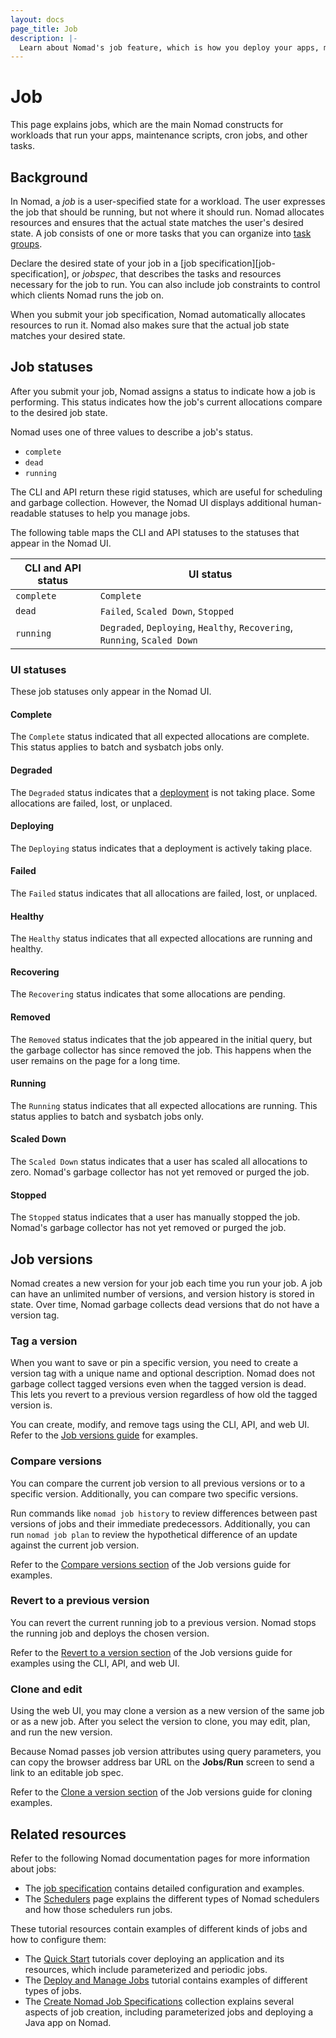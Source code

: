 ```yaml
---
layout: docs
page_title: Job
description: |-
  Learn about Nomad's job feature, which is how you deploy your apps, maintenance scripts, cron jobs, and similar tasks.
---
```


# Job

This page explains jobs, which are the main Nomad constructs for workloads that
run your apps, maintenance scripts, cron jobs, and other tasks.

## Background

In Nomad, a _job_ is a user-specified state for a workload. The user expresses the job that should be running, but not where it should run. Nomad allocates resources and ensures that the actual state matches the user's desired state. A job consists of one or more tasks that you can organize into [task groups][task-groups].

Declare the desired state of your job in a [job specification][job-specification], or _jobspec_, that describes
the tasks and resources necessary for the job to run. You can also
include job constraints to control which clients Nomad runs the job on.

When you submit your job specification, Nomad automatically allocates resources
to run it. Nomad also makes sure that the actual
job state matches your desired state.

## Job statuses

After you submit your job, Nomad assigns a status to indicate how a job is
performing. This status indicates how the job's current allocations compare to the desired
job state.

Nomad uses one of three values to describe a job's status.

- `complete`
- `dead`
- `running`

The CLI and API return these rigid statuses, which are useful for scheduling and
garbage collection. However, the Nomad UI displays additional human-readable
statuses to help you manage jobs.

The following table maps the CLI and API statuses to the statuses that appear in the Nomad UI.

| CLI and API status | UI status |
| ---------------    | --------------- |
| `complete `        | `Complete`    |
| `dead`             | `Failed`, `Scaled Down`, `Stopped` |
| `running`          | `Degraded`, `Deploying`, `Healthy`, `Recovering`, `Running`, `Scaled Down` |

### UI statuses

These job statuses only appear in the Nomad UI.

#### Complete

The `Complete` status indicated that all expected allocations are complete. This
status applies to batch and sysbatch jobs only.

#### Degraded

The `Degraded` status indicates that a [deployment] is not taking place. Some allocations are failed, lost, or unplaced.

#### Deploying

The `Deploying` status indicates that a deployment is actively taking place.

#### Failed

The `Failed` status indicates that all allocations are failed, lost, or unplaced.

#### Healthy

The `Healthy` status indicates that all expected allocations are running and healthy.

#### Recovering

The `Recovering` status indicates that some allocations are pending.

#### Removed

The `Removed` status indicates that the job appeared in the initial query, but
the garbage collector has since removed the job. This happens when the user
remains on the page for a long time.

#### Running

The `Running` status indicates that all expected allocations are running. This
status applies to batch and sysbatch jobs only.

#### Scaled Down

The `Scaled Down` status indicates that a user has scaled all allocations to
zero. Nomad's garbage collector has not yet removed or purged the job.

#### Stopped

The `Stopped` status indicates that a user has manually stopped the job.
Nomad's garbage collector has not yet removed or purged the job.

## Job versions

Nomad creates a new version for your job each time you run your job. A job can
have an unlimited number of versions, and version history is stored in state.
Over time, Nomad garbage collects dead versions that do not have a version tag.

### Tag a version

When you want to save or pin a specific version, you need to create a version
tag with a unique name and optional description. Nomad does not garbage collect
tagged versions even when the tagged version is dead. This lets you revert to
a previous version regardless of how old the tagged version is.

You can create, modify, and remove tags using the CLI, API, and web UI. Refer to
the [Job versions guide][job-versions-guide] for examples.

### Compare versions

You can compare the current job version to all previous versions or to a
specific version. Additionally, you can compare two specific versions.

Run commands like `nomad job history` to review differences between past versions
of jobs and their immediate predecessors. Additionally, you can run `nomad job
plan` to review the hypothetical difference of an update against the current job
version.

Refer to the [Compare versions section][compare-versions-section] of the Job
versions guide for examples.

### Revert to a previous version

You can revert the current running job to a previous version. Nomad stops the
running job and deploys the chosen version.

Refer to the [Revert to a version section][revert-version-section] of
the Job versions guide for examples using the CLI, API, and web UI.

### Clone and edit

Using the web UI, you may clone a version as a new version of the same job or as
a new job. After you select the version to clone, you may edit, plan, and run
the new version.

Because Nomad passes job version attributes using query parameters, you can copy
the browser address bar URL on the **Jobs/Run** screen to send a link to an
editable job spec.

Refer to the [Clone a version section][clone-version-section] of
the Job versions guide for cloning examples.

## Related resources

Refer to the following Nomad documentation pages for more information about
jobs:

- The [job specification][job-spec] contains detailed
  configuration and examples.
- The [Schedulers] page explains the different types of Nomad schedulers and how
  those schedulers run jobs.

These tutorial resources contain examples of different kinds of jobs and how to
configure them:

- The [Quick Start][quickstart] tutorials cover deploying an application and
  its resources, which include parameterized and periodic jobs.
- The [Deploy and Manage Jobs][deploy-jobs] tutorial contains examples of different types of jobs.
- The [Create Nomad Job Specifications][job-spec-tutorial] collection explains several aspects of job creation, including parameterized jobs and deploying a Java app on Nomad.


[allocations]: /nomad/docs/glossary#allocation
[deployment]: /nomad/docs/glossary/#deployment
[deploy-jobs]: /nomad/tutorials/manage-jobs/
[job-spec]: /nomad/docs/job-specification
[job-spec-tutorial]: /nomad/tutorials/job-specifications
[quickstart]: /nomad/tutorials/get-started/gs-deploy-job
[Schedulers]: /nomad/docs/schedulers
[task-groups]: /nomad/docs/glossary#task-group
[tasks]: /nomad/docs/glossary#task
[job-versions-guide]: /nomad/tutorials/manage-jobs/jobs-version
[compare-versions-section]: /nomad/tutorials/manage-jobs/jobs-version#compare-versions
[revert-version-section]: /nomad/tutorials/manage-jobs/jobs-version#revert-to-a-version
[clone-version-section]: /nomad/tutorials/manage-jobs/jobs-version#clone-a-version

